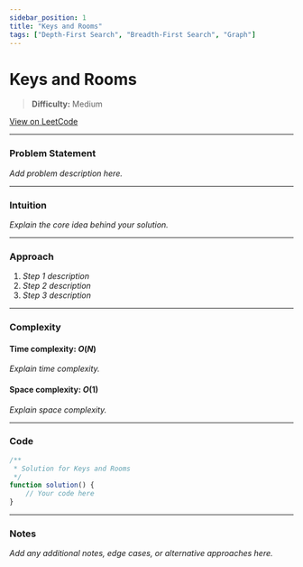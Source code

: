 ```yaml
---
sidebar_position: 1
title: "Keys and Rooms"
tags: ["Depth-First Search", "Breadth-First Search", "Graph"]
---
```


# Keys and Rooms

> **Difficulty:** Medium

[View on LeetCode](https://leetcode.com/problems/keys-and-rooms/)

***

### Problem Statement

_Add problem description here._

***

### Intuition

_Explain the core idea behind your solution._

***

### Approach

1. _Step 1 description_
2. _Step 2 description_
3. _Step 3 description_

***

### Complexity

#### Time complexity: $O(N)$

_Explain time complexity._

#### Space complexity: $O(1)$

_Explain space complexity._

***

### Code

```javascript
/**
 * Solution for Keys and Rooms
 */
function solution() {
    // Your code here
}
```

***

### Notes

_Add any additional notes, edge cases, or alternative approaches here._
